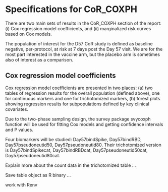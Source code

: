# Specifications for CoR_COXPH

There are two main sets of results in the CoR_COXPH section of the report: (i) Cox regression model coefficients, and (ii) marginalized risk curves based on Cox models. 

The population of interest for the D57 CoR study is defined as baseline negative, per-protocol, at risk at 7 days post the Day 57 visit. We are for the most part interested in the vaccine arm, but the placebo arm is sometimes also of interest as a comparison.

## Cox regression model coefficients

Cox regression model coefficients are presented in two places: (a) two tables of regression results for the overall population (defined above), one for continuous markers and one for trichotomized markers, (b) forest plots showing regression results for subpopulations defined by key clinical covariates. 

Due to the two-phase sampling design, the survey package svycoxph function will be used for fitting Cox models and getting confidence intervals and P values. 

Four biomarkers will be studied: Day57bindSpike, Day57bindRBD, Day57pseudoneutid50, Day57pseudoneutid80. Their trichotomized version is Day57bindSpikecat, Day57bindRBDcat, Day57pseudoneutid50cat, Day57pseudoneutid80cat.

Explain more about the count data in the trichotomized table ...

Save table object as R binary ...

work with Renv